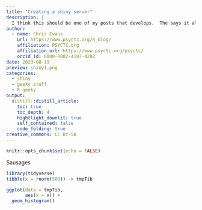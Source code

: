 ```yaml
---
title: "Creating a shiny server"
description: |
  I think this should be one of my posts that develops.  The says it all really.
author:
  - name: Chris Evans
    url: https://www.psyctc.org/R_blog/
    affiliation: PSYCTC.org
    affiliation_url: https://www.psyctc.org/psyctc/
    orcid_id: 0000-0002-4197-4202    
date: 2023-08-19
preview: shiny1.png
categories:
  - shiny
  - geeky stuff
  - R geeky
output:
  distill::distill_article:
    toc: true
    toc_depth: 4
    hightlight_downlit: true
    self_contained: false
    code_folding: true
creative_commons: CC BY-SA
---
```



```r
knitr::opts_chunk$set(echo = FALSE)
```

Sausages

```r
library(tidyverse)
tibble(x = rnorm(500)) -> tmpTib

ggplot(data = tmpTib,
       aes(x = x)) +
  geom_histogram()
```
